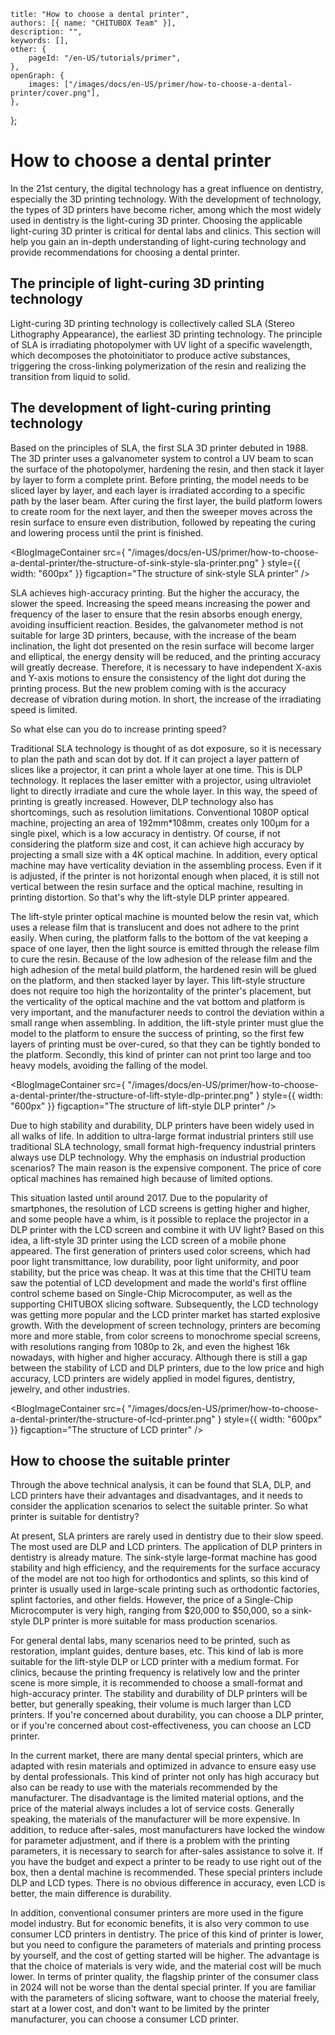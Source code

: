 	title: "How to choose a dental printer",
	authors: [{ name: "CHITUBOX Team" }],
	description: "",
	keywords: [],
	other: {
		pageId: "/en-US/tutorials/primer",
	},
	openGraph: {
		images: ["/images/docs/en-US/primer/how-to-choose-a-dental-printer/cover.png"],
	},
};

# How to choose a dental printer

In the 21st century, the digital technology has a great influence on dentistry, especially the 3D printing technology. With the development of technology, the types of 3D printers have become richer, among which the most widely used in dentistry is the light-curing 3D printer. Choosing the applicable light-curing 3D printer is critical for dental labs and clinics. This section will help you gain an in-depth understanding of light-curing technology and provide recommendations for choosing a dental printer.

## The principle of light-curing 3D printing technology

Light-curing 3D printing technology is collectively called SLA (Stereo Lithography Appearance), the earliest 3D printing technology. The principle of SLA is irradiating photopolymer with UV light of a specific wavelength, which decomposes the photoinitiator to produce active substances, triggering the cross-linking polymerization of the resin and realizing the transition from liquid to solid.

## The development of light-curing printing technology

Based on the principles of SLA, the first SLA 3D printer debuted in 1988.
The 3D printer uses a galvanometer system to control a UV beam to scan the surface of the photopolymer, hardening the resin, and then stack it layer by layer to form a complete print. Before printing, the model needs to be sliced layer by layer, and each layer is irradiated according to a specific path by the laser beam. After curing the first layer, the build platform lowers to create room for the next layer, and then the sweeper moves across the resin surface to ensure even distribution, followed by repeating the curing and lowering process until the print is finished.


 <BlogImageContainer
	src={
    		"/images/docs/en-US/primer/how-to-choose-a-dental-printer/the-structure-of-sink-style-sla-printer.png"
	}
	style={{ width: "600px" }}
	figcaption="The structure of sink-style SLA printer"
/>


SLA achieves high-accuracy printing. But the higher the accuracy, the slower the speed. Increasing the speed means increasing the power and frequency of the laser to ensure that the resin absorbs enough energy, avoiding insufficient reaction. Besides, the galvanometer method is not suitable for large 3D printers, because, with the increase of the beam inclination, the light dot presented on the resin surface will become larger and elliptical, the energy density will be reduced, and the printing accuracy will greatly decrease. Therefore, it is necessary to have independent X-axis and Y-axis motions to ensure the consistency of the light dot during the printing process. But the new problem coming with is the accuracy decrease of vibration during motion. In short, the increase of the irradiating speed is limited.

So what else can you do to increase printing speed?

Traditional SLA technology is thought of as dot exposure, so it is necessary to plan the path and scan dot by dot. If it can project a layer pattern of slices like a projector, it can print a whole layer at one time. This is DLP technology. It replaces the laser emitter with a projector, using ultraviolet light to directly irradiate and cure the whole layer. In this way, the speed of printing is greatly increased. However, DLP technology also has shortcomings, such as resolution limitations. Conventional 1080P optical machine, projecting an area of 192mm\*108mm, creates only 100μm for a single pixel, which is a low accuracy in dentistry. Of course, if not considering the platform size and cost, it can achieve high accuracy by projecting a small size with a 4K optical machine. In addition, every optical machine may have verticality deviation in the assembling process. Even if it is adjusted, if the printer is not horizontal enough when placed, it is still not vertical between the resin surface and the optical machine, resulting in printing distortion. So that's why the lift-style DLP printer appeared.

The lift-style printer optical machine is mounted below the resin vat, which uses a release film that is translucent and does not adhere to the print easily. When curing, the platform falls to the bottom of the vat keeping a space of one layer, then the light source is emitted through the release film to cure the resin. Because of the low adhesion of the release film and the high adhesion of the metal build platform, the hardened resin will be glued on the platform, and then stacked layer by layer. This lift-style structure does not require too high the horizontality of the printer's placement, but the verticality of the optical machine and the vat bottom and platform is very important, and the manufacturer needs to control the deviation within a small range when assembling. In addition, the lift-style printer must glue the model to the platform to ensure the success of printing, so the first few layers of printing must be over-cured, so that they can be tightly bonded to the platform. Secondly, this kind of printer can not print too large and too heavy models, avoiding the falling of the model.

<BlogImageContainer
	src={
    		"/images/docs/en-US/primer/how-to-choose-a-dental-printer/the-structure-of-lift-style-dlp-printer.png"
	}
	style={{ width: "600px" }}
	figcaption="The structure of lift-style DLP printer"
/>

Due to high stability and durability, DLP printers have been widely used in all walks of life. In addition to ultra-large format industrial printers still use traditional SLA technology, small format high-frequency industrial printers always use DLP technology. Why the emphasis on industrial production scenarios? The main reason is the expensive component. The price of core optical machines has remained high because of limited options.

This situation lasted until around 2017. Due to the popularity of smartphones, the resolution of LCD screens is getting higher and higher, and some people have a whim, is it possible to replace the projector in a DLP printer with the LCD screen and combine it with UV light? Based on this idea, a lift-style 3D printer using the LCD screen of a mobile phone appeared. The first generation of printers used color screens, which had poor light transmittance, low durability, poor light uniformity, and poor stability, but the price was cheap. It was at this time that the CHITU team saw the potential of LCD development and made the world's first offline control scheme based on Single-Chip Microcomputer, as well as the supporting CHITUBOX slicing software. Subsequently, the LCD technology was getting more popular and the LCD printer market has started explosive growth. With the development of screen technology, printers are becoming more and more stable, from color screens to monochrome special screens, with resolutions ranging from 1080p to 2k, and even the highest 16k nowadays, with higher and higher accuracy. Although there is still a gap between the stability of LCD and DLP printers, due to the low price and high accuracy, LCD printers are widely applied in model figures, dentistry, jewelry, and other industries.

<BlogImageContainer
	src={
    		"/images/docs/en-US/primer/how-to-choose-a-dental-printer/the-structure-of-lcd-printer.png"
	}
	style={{ width: "600px" }}
	figcaption="The structure of LCD printer"
/>

## How to choose the suitable printer

Through the above technical analysis, it can be found that SLA, DLP, and LCD printers have their advantages and disadvantages, and it needs to consider the application scenarios to select the suitable printer. So what printer is suitable for dentistry?

At present, SLA printers are rarely used in dentistry due to their slow speed. The most used are DLP and LCD printers. The application of DLP printers in dentistry is already mature. The sink-style large-format machine has good stability and high efficiency, and the requirements for the surface accuracy of the model are not too high for orthodontics and splints, so this kind of printer is usually used in large-scale printing such as orthodontic factories, splint factories, and other fields. However, the price of a Single-Chip Microcomputer is very high, ranging from $20,000 to $50,000, so a sink-style DLP printer is more suitable for mass production scenarios.

For general dental labs, many scenarios need to be printed, such as restoration, implant guides, denture bases, etc. This kind of lab is more suitable for the lift-style DLP or LCD printer with a medium format. For clinics, because the printing frequency is relatively low and the printer scene is more simple, it is recommended to choose a small-format and high-accuracy printer. The stability and durability of DLP printers will be better, but generally speaking, their volume is much larger than LCD printers. If you're concerned about durability, you can choose a DLP printer, or if you're concerned about cost-effectiveness, you can choose an LCD printer.

In the current market, there are many dental special printers, which are adapted with resin materials and optimized in advance to ensure easy use by dental professionals. This kind of printer not only has high accuracy but also can be ready to use with the materials recommended by the manufacturer. The disadvantage is the limited material options, and the price of the material always includes a lot of service costs. Generally speaking, the materials of the manufacturer will be more expensive. In addition, to reduce after-sales, most manufacturers have locked the window for parameter adjustment, and if there is a problem with the printing parameters, it is necessary to search for after-sales assistance to solve it. If you have the budget and expect a printer to be ready to use right out of the box, then a dental machine is recommended. These special printers include DLP and LCD types. There is no obvious difference in accuracy, even LCD is better, the main difference is durability.

In addition, conventional consumer printers are more used in the figure model industry. But for economic benefits, it is also very common to use consumer LCD printers in dentistry. The price of this kind of printer is lower, but you need to configure the parameters of materials and printing process by yourself, and the cost of getting started will be higher. The advantage is that the choice of materials is very wide, and the material cost will be much lower. In terms of printer quality, the flagship printer of the consumer class in 2024 will not be worse than the dental special printer. If you are familiar with the parameters of slicing software, want to choose the material freely, start at a lower cost, and don't want to be limited by the printer manufacturer, you can choose a consumer LCD printer.
